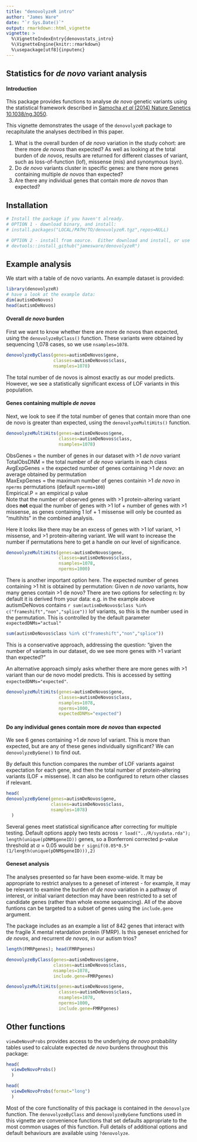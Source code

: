 ```yaml
---
title: "denovolyzeR intro"
author: "James Ware"
date: "`r Sys.Date()`"
output: rmarkdown::html_vignette
vignette: >
  %\VignetteIndexEntry{denovostats_intro}
  %\VignetteEngine{knitr::rmarkdown}
  %\usepackage[utf8]{inputenc}
---
```


## Statistics for *de novo* variant analysis

#### Introduction

This package provides functions to analyse *de novo* genetic variants using the statistical framework described in [Samocha *et al* (2014) Nature Genetics 10.1038/ng.3050](http://www.nature.com/doifinder/10.1038/ng.3050).

This vignette demonstrates the usage of the `denovolyzeR` package to recapitulate the analyses dectribed in this paper.

1. What is the overall burden of *de novo* variation in the study cohort: are there more *de novos* than expected?
  As well as looking at the total burden of *de novos*, results are returned for different classes of variant, such as loss-of-function (lof), missense (mis) and synonymous (syn).
2. Do *de novo* variants cluster in specific genes: are there more genes containing multiple *de novos* than expected?
3. Are there any individual genes that contain more *de novos* than expected?

## Installation
``` r
# Install the package if you haven't already.
# OPTION 1 - download binary, and install:
# install.packages("LOCAL/PATH/TO/denovolyzeR.tgz",repos=NULL)  

# OPTION 2 - install from source.  Either download and install, or use devtools:
# devtools::install_github("jamesware/denovolyzeR")
```

## Example analysis

We start with a table of de novo variants. An example dataset is provided:

``` r
library(denovolyzeR)
# have a look at the example data:
dim(autismDeNovos)
head(autismDeNovos)
```

#### Overall *de novo* burden

First we want to know whether there are more de novos than expected, using the `denovolyzeByClass()` function. These variants were obtained by sequencing 1,078 cases, so we use `nsamples=1078`.


``` r
denovolyzeByClass(genes=autismDeNovos$gene,
                  classes=autismDeNovos$class,
                  nsamples=1078)
```

The total number of de novos is almost exactly as our model predicts.  However, we see a statistically significant excess of LOF variants in this population.

#### Genes containing multiple *de novos* 

Next, we look to see if the total number of genes that contain more than one de novo is greater than expected, using the `denovolyzeMultiHits()` function.

``` r
denovolyzeMultiHits(genes=autismDeNovos$gene,
                    classes=autismDeNovos$class,
                    nsamples=1078)

```

ObsGenes = the number of genes in our dataset with >1 *de novo* variant  
TotalObsDNM = the total number of *de novo* variants in each class  
AvgExpGenes = the expected number of genes containing >1 *de novo*: an average obtained by permutation  
MaxExpGenes = the maximum number of genes containin >1 *de novo* in `nperms` permutations (default `nperms=100`)  
Empirical.P = an empirical p value  
Note that the number of observed genes with >1 protein-altering variant does **not** equal the number of genes with >1 lof + number of genes with >1 missense, as genes containing 1 lof + 1 missense will only be counted as "multihits" in the combined analysis.

Here it looks like there may be an excess of genes with >1 lof variant, >1 missense, and >1 protein-altering variant.  We will want to increase the number if permutations here to get a handle on our level of significance.

``` r
denovolyzeMultiHits(genes=autismDeNovos$gene,
                    classes=autismDeNovos$class,
                    nsamples=1078,
                    nperms=1000)
```

There is another important option here.  The expected number of genes containing >1 hit is obtained by permutation: Given n *de novo* variants, how many genes contain >1 de novo?  There are two options for selecting n: by default it is derived from your data: e.g. in the example above autismDeNovos contains `r sum(autismDeNovos$class %in% c("frameshift","non","splice"))` lof variants, so this is the number used in the permutation. This is controlled by the default parameter `expectedDNMs="actual"`
``` r
sum(autismDeNovos$class %in% c("frameshift","non","splice"))
```

This is a conservative approach, addressing the question: "given the number of variants in our dataset, do we see more genes with >1 variant than expected?"

An alternative approach simply asks whether there are more genes with >1 variant than our de novo model predicts.  This is accessed by setting `expectedDNMs="expected"`.

``` r
denovolyzeMultiHits(genes=autismDeNovos$gene,
                    classes=autismDeNovos$class,
                    nsamples=1078,
                    nperms=1000,
                    expectedDNMs="expected")
```

#### Do any individual genes contain more *de novos* than expected

We see 6 genes containing >1 *de novo* lof variant.  This is more than expected, but are any of these genes individually significant?  We can `denovolyzeByGene()` to find out.

By default this function compares the number of LOF variants against expectation for each gene, and then the total number of protein-altering variants (LOF + missense).  It can also be configured to return other classes if relevant.

``` r
head(
denovolyzeByGene(genes=autismDeNovos$gene,
                 classes=autismDeNovos$class,
                 nsamples=1078)
  )
```

Several genes meet statistical significance after correcting for multiple testing.  Default options apply two tests across `r load("../R/sysdata.rda"); length(unique(pDNM$geneID))` genes, so a Bonferroni corrected p-value threshold at $\alpha$ = 0.05 would be `r signif(0.05*0.5*(1/length(unique(pDNM$geneID))),2)`

#### Geneset analysis

The analyses presented so far have been exome-wide.  It may be appropriate to restrict analyses to a geneset of interest - for example, it may be relevant to examine the burden of *de novo* variation in a pathway of interest, or initial variant detection may have been restricted to a set of candidate genes (rather than whole exome sequencing).  All of the above funtions can be targeted to a subset of genes using the `include.gene` argument.

The package includes as an example a list of 842 genes that interact with the fragile X mental retardation protein (FMRP).  Is this geneset enriched for *de novos*, and recurrent *de novos*, in our autism trios?

```r
length(FMRPgenes); head(FMRPgenes)

denovolyzeByClass(genes=autismDeNovos$gene,
                  classes=autismDeNovos$class,
                  nsamples=1078,
                  include.gene=FMRPgenes)

denovolyzeMultiHits(genes=autismDeNovos$gene,
                    classes=autismDeNovos$class,
                    nsamples=1078,
                    nperms=1000,
                    include.gene=FMRPgenes)
```

## Other functions

`viewDeNovoProbs` provides access to the underlying *de novo* probability tables used to calculate expected *de novo* burdens throughout this package:

```r
head(
  viewDeNovoProbs()
  )

head(
  viewDeNovoProbs(format="long")
  )
```

Most of the core functionality of this package is contained in the `denovolyze` function.  The `denovolyzeByClass` and `denovolyzeByGene` functions used in this vignette are convenience functions that set defaults appropriate to the most common usages of this function.  Full details of additional options and default behaviours are available using `?denovolyze`.
